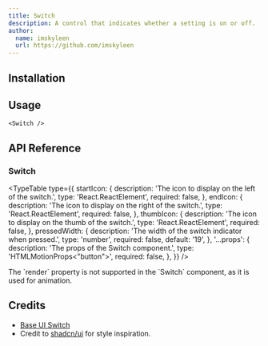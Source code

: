 ```yaml
---
title: Switch
description: A control that indicates whether a setting is on or off.
author:
  name: imskyleen
  url: https://github.com/imskyleen
---
```


<ComponentPreview name="demo-components-base-switch" />

## Installation

<ComponentInstallation name="components-base-switch" />

## Usage

```tsx
<Switch />
```

## API Reference

### Switch

<div className="flex flex-col gap-2">
<ExternalLink
  href="https://animate-ui.com/docs/primitives/base/switch#switch"
  text="Animate UI API Reference - Switch Primitive"
/>

<ExternalLink
  href="https://base-ui.com/react/components/switch#root"
  text="Base UI API Reference - Switch.Root"
/>
</div>

<TypeTable
  type={{
    startIcon: {
      description: 'The icon to display on the left of the switch.',
      type: 'React.ReactElement',
      required: false,
    },
    endIcon: {
      description: 'The icon to display on the right of the switch.',
      type: 'React.ReactElement',
      required: false,
    },
    thumbIcon: {
      description: 'The icon to display on the thumb of the switch.',
      type: 'React.ReactElement',
      required: false,
    },
    pressedWidth: {
      description: 'The width of the switch indicator when pressed.',
      type: 'number',
      required: false,
      default: '19',
    },
    '...props': {
      description: 'The props of the Switch component.',
      type: 'HTMLMotionProps<"button">',
      required: false,
    },
  }}
/>

<Callout type="info">
  The `render` property is not supported in the `Switch` component, as it is
  used for animation.
</Callout>

## Credits

- [Base UI Switch](https://base-ui.com/react/components/switch)
- Credit to [shadcn/ui](https://ui.shadcn.com/docs/components/switch) for style inspiration.

